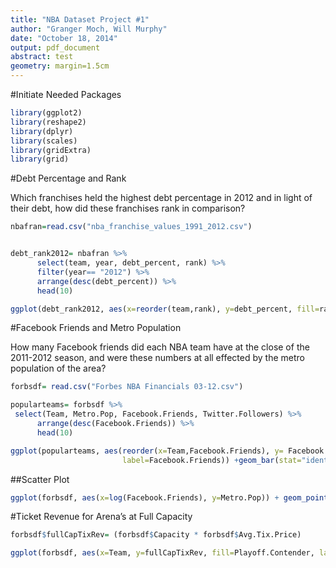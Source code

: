 ```yaml
---
title: "NBA Dataset Project #1"
author: "Granger Moch, Will Murphy"
date: "October 18, 2014"
output: pdf_document
abstract: test
geometry: margin=1.5cm
---
```

#Initiate Needed Packages
```r
library(ggplot2)
library(reshape2)
library(dplyr)
library(scales)
library(gridExtra)
library(grid)
```
\newpage

#Debt Percentage and Rank

Which franchises held the highest debt percentage in 2012 and in light of their debt, how did these franchises rank in comparison?    


```r
nbafran=read.csv("nba_franchise_values_1991_2012.csv")


debt_rank2012= nbafran %>%
      select(team, year, debt_percent, rank) %>%
      filter(year== "2012") %>%
      arrange(desc(debt_percent)) %>%
      head(10)
```

```r
ggplot(debt_rank2012, aes(x=reorder(team,rank), y=debt_percent, fill=rank, label=debt_percent)) +geom_bar(stat="identity") +geom_text(angle=0, colour="white")+ theme(panel.background = element_rect(fill = 'black')) +ggtitle("Top 10 Teams With Highest Debt Percentage and Their Ranking for 2012") +ylab("Percent Debt") +xlab("Team")+ coord_flip()
```
\newpage



\newpage

#Facebook Friends and Metro Population

How many Facebook friends did each NBA team have at the close of the 2011-2012 season, and were these numbers at all effected by the metro population of the area?

```r
forbsdf= read.csv("Forbes NBA Financials 03-12.csv")

popularteams= forbsdf %>%
 select(Team, Metro.Pop, Facebook.Friends, Twitter.Followers) %>%
      arrange(desc(Facebook.Friends)) %>%
      head(10)

ggplot(popularteams, aes(reorder(x=Team,Facebook.Friends), y= Facebook.Friends, fill=Metro.Pop,
                         label=Facebook.Friends)) +geom_bar(stat="identity") + xlab("Teams") +ggtitle("The Ten NBA Teams with Highest # of Facebook Friends in 2011-2012")+ scale_y_continuous(labels= comma) + geom_text(angle=0, colour= "white", hjust="1") +coord_flip() + theme(panel.background = element_rect(fill = 'tan'))
```
\newpage

##Scatter Plot 
```r
ggplot(forbsdf, aes(x=log(Facebook.Friends), y=Metro.Pop)) + geom_point() + scale_x_continuous(labels= comma) + ggtitle("Scatter Plot Showing Relationship Between Metro Population and FB Friends for ALL Teams(2011-2012)") + geom_smooth()   
```

\newpage

#Ticket Revenue for Arena's at Full Capacity
```r
forbsdf$fullCapTixRev= (forbsdf$Capacity * forbsdf$Avg.Tix.Price)
```

```r
ggplot(forbsdf, aes(x=Team, y=fullCapTixRev, fill=Playoff.Contender, label=fullCapTixRev)) + geom_bar(stat="identity") +coord_flip() + scale_y_continuous(labels= comma) +geom_text(angle=0, colour="white", hjust="1")+ theme(panel.background = element_rect(fill = 'white')) +ggtitle("Average Ticket Revenue Per Full-Capacity Game for Each Stadium: 2011-2012 Season") + ylab("Ticket Revenue(at full capacity)")
```


